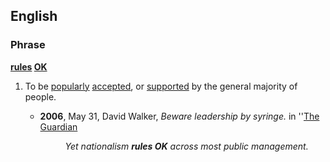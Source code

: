 ==English==
 
===Phrase===
'''[[rules]] [[OK]]'''

# {{context|idiom|UK}} To be [[popularly]] [[accepted]], or [[supported]] by the general majority of people.
#*'''2006''', May 31,  David Walker, ''Beware leadership by syringe.'' in ''[[w:The Guardian|The Guardian]]
#*:''Yet nationalism '''rules OK''' across most public management.''